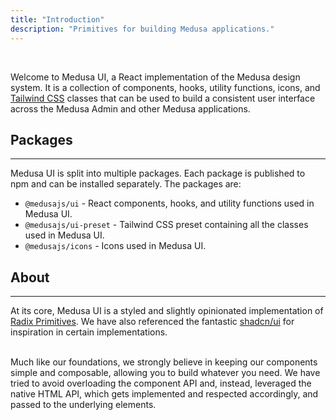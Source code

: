 ```yaml
---
title: "Introduction"
description: "Primitives for building Medusa applications."
---
```


<br />

Welcome to Medusa UI, a React implementation of the Medusa design system.
It is a collection of components, hooks, utility functions, icons, and [Tailwind CSS](https://tailwindcss.com/) classes that can be used to build
a consistent user interface across the Medusa Admin and other Medusa applications.

## Packages

---

Medusa UI is split into multiple packages. Each package is published to npm
and can be installed separately. The packages are:

- <Code>@medusajs/ui</Code> - React components, hooks, and utility functions used
  in Medusa UI.
- <Code>@medusajs/ui-preset</Code> - Tailwind CSS preset containing all the classes
  used in Medusa UI.
- <Code>@medusajs/icons</Code> - Icons used in Medusa UI.

## About

---

At its core, Medusa UI is a styled and slightly opinionated implementation of [Radix Primitives](https://www.radix-ui.com/primitives).
We have also referenced the fantastic [shadcn/ui](https://ui.shadcn.com/) for inspiration in certain implementations.

<br />
Much like our foundations, we strongly believe in keeping our components simple and
composable, allowing you to build whatever you need. We have tried to avoid overloading
the component API and, instead, leveraged the native HTML API, which gets implemented
and respected accordingly, and passed to the underlying elements.
